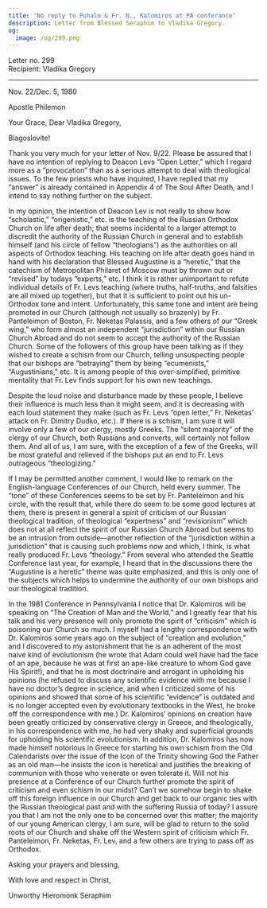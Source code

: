 ```yaml
---
title: 'No reply to Puhalo & Fr. N., Kalomiros at PA conferance'
description: Letter from Blessed Seraphim to Vladika Gregory.
og:
  image: /og/299.png
---
```


<div style={{textAlign:'right', fontFamily:'monospace'}}>Letter no. 299</div>
<div style={{textAlign:'left', fontFamily:'monospace'}}>Recipient: Vladika Gregory</div>

---

Nov. 22/Dec. 5, 1980

Apostle Philemon

Your Grace, Dear Vladika Gregory,

Blagoslovite!

Thank you very much for your letter of Nov. 9/22. Please be assured that I have no intention of replying to Deacon Levs “Open Letter,” which I regard more as a “provocation” than as a serious attempt to deal with theological issues. To the few priests who have inquired, I have replied that my “answer” is already contained in Appendix 4 of The Soul After Death, and I intend to say nothing further on the subject.

In my opinion, the intention of Deacon Lev is not really to show how “scholastic,” “origenistic,” etc. is the teaching of the Russian Orthodox Church on life after death; that seems incidental to a larger attempt to discredit the authority of the Russian Church in general and to establish himself (and his circle of fellow “theologians”) as the authorities on all aspects of Orthodox teaching. His teaching on life after death goes hand in hand with his declaration that Blessed Augustine is a “heretic,” that the catechism of Metropolitan Philaret of Moscow must by thrown out or “revised” by todays “experts,” etc. I think it is rather unimportant to refute individual details of Fr. Levs teaching (where truths, half-truths, and falsities are all mixed up together), but that it is sufficient to point out his un-Orthodox tone and intent. Unfortunately, this same tone and intent are being promoted in our Church (although not usually so brazenly) by Fr. Panteleimon of Boston, Fr. Neketas Palassis, and a few others of our “Greek wing,” who form almost an independent “jurisdiction” within our Russian Church Abroad and do not seem to accept the authority of the Russian Church. Some of the followers of this group have been talking as if they wished to create a schism from our Church, telling unsuspecting people that our bishops are “betraying” them by being “ecumenists,” “Augustinians,” etc. It is among people of this over-simplified, primitive mentality that Fr. Lev finds support for his own new teachings.

Despite the loud noise and disturbance made by these people, I believe their influence is much less than it might seem, and it is decreasing with each loud statement they make (such as Fr. Levs “open letter,” Fr. Neketas’ attack on Fr. Dimitry Dudko, etc.). If there is a schism, I am sure it will involve only a few of our clergy, mostly Greeks. The “silent majority” of the clergy of our Church, both Russians and converts, will certainly not follow them. And all of us, I am sure, with the exception of a few of the Greeks, will be most grateful and relieved if the bishops put an end to Fr. Levs outrageous “theologizing.”

If I may be permitted another comment, I would like to remark on the English-language Conferences of our Church, held every summer. The “tone” of these Conferences seems to be set by Fr. Panteleimon and his circle, with the result that, while there do seem to be some good lectures at them, there is present in general a spirit of criticism of our Russian theological tradition, of theological “expertness” and “revisionism” which does not at all reflect the spirit of our Russian Church Abroad but seems to be an intrusion from outside—another reflection of the “jurisdiction within a jurisdiction” that is causing such problems now and which, I think, is what really produced Fr. Levs “theology.” From several who attended the Seattle Conference last year, for example, I heard that in the discussions there the “Augustine is a heretic” theme was quite emphasized, and this is only one of the subjects which helps to undermine the authority of our own bishops and our theological tradition.

In the 1981 Conference in Pennsylvania I notice that Dr. Kalomiros will be speaking on “The Creation of Man and the World,” and I greatly fear that his talk and his very presence will only promote the spirit of “criticism” which is poisoning our Church so much. I myself had a lengthy correspondence with Dr. Kalomiros some years ago on the subject of “creation and evolution,” and I discovered to my astonishment that he is an adherent of the most naive kind of evolutionism (he wrote that Adam could well have had the face of an ape, because he was at first an ape-like creature to whom God gave His Spirit!), and that he is most doctrinaire and arrogant in upholding his opinions (he refused to discuss any scientific evidence with me because I have no doctor’s degree in science, and when I criticized some of his opinions and showed that some of his scientific “evidence” is outdated and is no longer accepted even by evolutionary textbooks in the West, he broke off the correspondence with me.) Dr. Kalomiros’ opinions on creation have been greatly criticized by conservative clergy in Greece, and theologically, in his correspondence with me, he had very shaky and superficial grounds for upholding his scientific evolutionism. In addition, Dr. Kalomiros has now made himself notorious in Greece for starting his own schism from the Old Calendarists over the issue of the Icon of the Trinity showing God the Father as an old man—he insists the icon is heretical and justifies the breaking of communion with those who venerate or even tolerate it. Will not his presence at a Conference of our Church further promote the spirit of criticism and even schism in our midst? Can’t we somehow begin to shake off this foreign influence in our Church and get back to our organic ties with the Russian theological past and with the suffering Russia of today? I assure you that I am not the only one to be concerned over this matter; the majority of our young American clergy, I am sure, will be glad to return to the solid roots of our Church and shake off the Western spirit of criticism which Fr. Panteleimon, Fr. Neketas, Fr. Lev, and a few others are trying to pass off as Orthodox.

Asking your prayers and blessing,

With love and respect in Christ,

Unworthy Hieromonk Seraphim